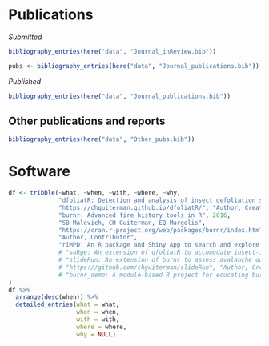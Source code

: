 <!-- \newpage -->

# **Publications**

\begingroup
\setlength{\parindent}{-0.5in}
\setlength{\leftskip}{0.5in}

<!-- ::: {#refs_selected} -->
<!-- ::: -->
\endgroup

<!-- ## **Papers in refereed journals** -->

\begingroup
\setlength{\parindent}{-0.5in}
\setlength{\leftskip}{1.0in}
\setlength{\parskip}{0pt}

*Submitted*

\vspace{6pt}

```r
bibliography_entries(here("data", "Journal_inReview.bib"))
```

<!-- ::: {#refs_journals} -->
<!-- ::: -->
```r
pubs <- bibliography_entries(here("data", "Journal_publications.bib"))
```

\vspace{6pt}

*Published*
<!-- *Published (n = `r nrow(pubs)`)* -->

\vspace{6pt}

```r
bibliography_entries(here("data", "Journal_publications.bib"))
```
\endgroup

\vspace{12pt}

<!-- ## **Papers submitted or in review** -->

<!-- \begingroup -->
<!-- \setlength{\parindent}{-0.5in} -->
<!-- \setlength{\leftskip}{1.0in} -->
<!-- \setlength{\parskip}{8pt} -->

<!-- ::: {#refs_inreview} -->
<!-- ::: -->
<!-- \endgroup -->

<!-- \vspace{12pt} -->

<!-- ## **Papers in preparation** -->

<!-- \begingroup -->
<!-- \setlength{\parindent}{-0.5in} -->
<!-- \setlength{\leftskip}{1.0in} -->
<!-- \setlength{\parskip}{8pt} -->

<!-- ::: {#refs_inprep} -->
<!-- ::: -->
<!-- \endgroup -->

<!-- \vspace{12pt} -->

## **Other publications and reports**

\begingroup
\setlength{\parindent}{-0.5in}
\setlength{\leftskip}{1.0in}
\setlength{\parskip}{0pt}
```r
bibliography_entries(here("data", "Other_pubs.bib")) 
```

\endgroup

\vspace{12pt}

# **Software**
```r
df <- tribble(~what, ~when, ~with, ~where, ~why,
              "dfoliatR: Detection and analysis of insect defoliation signals in tree rings", 2020, "CH Guiterman, AM Lynch, JN Axelson",
              "https://chguiterman.github.io/dfoliatR/", "Author, Creator, Maintainer",
              "burnr: Advanced fire history tools in R", 2016, 
              "SB Malevich, CH Guiterman, EQ Margolis",
              "https://cran.r-project.org/web/packages/burnr/index.html",
              "Author, Contributor",
              "rIMPD: An R package and Shiny App to search and explore tree-ring fire history data on the WDS-Paleo International Multiproxy Paleofire Database", 2021, "CH Guiterman, EQ Margolis, and M Crimmins", "https://github.com/chguiterman/rIMPD", "Author, Creator",
              # "suRge: An extension of dfoliatR to accomodate insect-induced growth surges in trees", 2019, "developed for Amy Hessl (West Virginia University)", "https://github.com/chguiterman/suRge", "Author, Creator",
              # "slideRun: An extension of burnr to assess avalanche damage patterns on trees", 2018, "developed for Erich Peitzsch and Greg Pederson (USGS Montana)",
              # "https://github.com/chguiterman/slideRun", "Author, Creator",
              # "burnr_demo: A module-based R project for educating burnr users", 2017, "CH Guiterman", "https://github.com/chguiterman/burnr_demo", "Author, Creator"
)
df %>% 
  arrange(desc(when)) %>% 
  detailed_entries(what = what, 
                   when = when, 
                   with = with, 
                   where = where, 
                   why = NULL)

```
